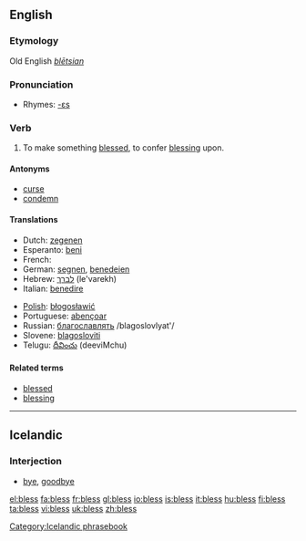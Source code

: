 ==English==
===Etymology===
Old English ''[[blētsian]]''

===Pronunciation===
*Rhymes: [[Rhymes:English:-ɛs|-ɛs]]

===Verb===
{{en-verb|bless|es}}

# To make something [[blessed]], to confer [[blessing]] upon.

====Antonyms====
*[[curse]]
*[[condemn]]

====Translations====

{{top}}
* Dutch: [[zegenen]]
* Esperanto: [[beni]]
* French: {{trad|fr|bénir}}
* German: [[segnen]], [[benedeien]] {{obsolete}}
* Hebrew: [[לברך]] (le'varekh)
* Italian: [[benedire]]
{{mid}}
* [[w:Polish language|Polish]]: [[błogosławić]]
*Portuguese: [[abençoar]]
* Russian: [[благославлять]] /blagoslovlyat'/
*Slovene: [[blagosloviti]]
*Telugu: [[దీవించు]] (deeviMchu)
{{bottom}}

====Related terms====
*[[blessed]]
*[[blessing]]

----

==Icelandic==

===Interjection===

* [[bye]], [[goodbye]]

[[Category:Icelandic phrasebook]]

[[el:bless]]
[[fa:bless]]
[[fr:bless]]
[[gl:bless]]
[[io:bless]]
[[is:bless]]
[[it:bless]]
[[hu:bless]]
[[fi:bless]]
[[ta:bless]]
[[vi:bless]]
[[uk:bless]]
[[zh:bless]]